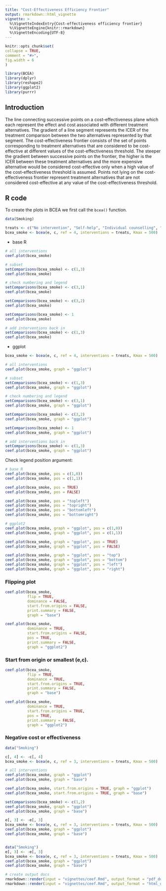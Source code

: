 ```yaml
---
title: "Cost-Effectiveness Efficiency Frontier"
output: rmarkdown::html_vignette
vignette: >
  %\VignetteIndexEntry{Cost-effectiveness efficiency frontier}
  %\VignetteEngine{knitr::rmarkdown}
  %\VignetteEncoding{UTF-8}
---
```

  
```r
knitr::opts_chunk$set(
collapse = TRUE,
comment = "#>",
fig.width = 6
)
```

```r
library(BCEA)
library(dplyr)
library(reshape2)
library(ggplot2)
library(purrr)
```

## Introduction

The line connecting successive points on a cost-effectiveness plane which each
represent the effect and cost associated with different treatment alternatives.
The gradient of a line segment represents the ICER of the treatment comparison
between the two alternatives represented by that segment.
The cost-effectiveness frontier consists of the set of points corresponding to
treatment alternatives that are considered to be cost-effective at different values
of the cost-effectiveness threshold. The steeper the gradient between successive
points on the frontier, the higher is the ICER between these treatment alternatives
and the more expensive alternative would be considered cost-effective only when a
high value of the cost-effectiveness threshold is assumed.
Points not lying on the cost-effectiveness frontier represent treatment alternatives
that are not considered cost-effective at any value of the cost-effectiveness threshold.

## R code

To create the plots in BCEA we first call the `bcea()` function.

```r
data(Smoking)

treats <- c("No intervention", "Self-help", "Individual counselling", "Group counselling")
bcea_smoke <- bcea(e, c, ref = 4, interventions = treats, Kmax = 500)
```

* base R

```r
# all interventions
ceef.plot(bcea_smoke)

# subset
setComparisons(bcea_smoke) <- c(1,3)
ceef.plot(bcea_smoke)

# check numbering and legend
setComparisons(bcea_smoke) <- c(3,1)
ceef.plot(bcea_smoke)

setComparisons(bcea_smoke) <- c(3,2)
ceef.plot(bcea_smoke)

setComparisons(bcea_smoke) <- 1
ceef.plot(bcea_smoke)

# add interventions back in
setComparisons(bcea_smoke) <- c(1,3)
ceef.plot(bcea_smoke)
```

* ggplot

```r
bcea_smoke <- bcea(e, c, ref = 4, interventions = treats, Kmax = 500)

# all interventions
ceef.plot(bcea_smoke, graph = "ggplot")

# subset
setComparisons(bcea_smoke) <- c(1,3)
ceef.plot(bcea_smoke, graph = "ggplot")

# check numbering and legend
setComparisons(bcea_smoke) <- c(3,1)
ceef.plot(bcea_smoke, graph = "ggplot")

setComparisons(bcea_smoke) <- c(3,2)
ceef.plot(bcea_smoke, graph = "ggplot")

setComparisons(bcea_smoke) <- 1
ceef.plot(bcea_smoke, graph = "ggplot")

# add interventions back in
setComparisons(bcea_smoke) <- c(1,3)
ceef.plot(bcea_smoke, graph = "ggplot")
```

Check legend position argument:

```r
# base R
ceef.plot(bcea_smoke, pos = c(1,0))
ceef.plot(bcea_smoke, pos = c(1,1))

ceef.plot(bcea_smoke, pos = TRUE)
ceef.plot(bcea_smoke, pos = FALSE)

ceef.plot(bcea_smoke, pos = "topleft")
ceef.plot(bcea_smoke, pos = "topright")
ceef.plot(bcea_smoke, pos = "bottomleft")
ceef.plot(bcea_smoke, pos = "bottomright")

# ggplot2
ceef.plot(bcea_smoke, graph = "ggplot", pos = c(1,0))
ceef.plot(bcea_smoke, graph = "ggplot", pos = c(1,1))

ceef.plot(bcea_smoke, graph = "ggplot", pos = TRUE)
ceef.plot(bcea_smoke, graph = "ggplot", pos = FALSE)

ceef.plot(bcea_smoke, graph = "ggplot", pos = "top")
ceef.plot(bcea_smoke, graph = "ggplot", pos = "bottom")
ceef.plot(bcea_smoke, graph = "ggplot", pos = "left")
ceef.plot(bcea_smoke, graph = "ggplot", pos = "right")
```

### Flipping plot

```r
ceef.plot(bcea_smoke,
          flip = TRUE,
          dominance = FALSE,
          start.from.origins = FALSE,
          print.summary = FALSE,
          graph = "base")

ceef.plot(bcea_smoke,
          dominance = TRUE,
          start.from.origins = FALSE,
          pos = TRUE,
          print.summary = FALSE,
          graph = "ggplot2")
```


### Start from origin or smallest (e,c).

```r
ceef.plot(bcea_smoke,
          flip = TRUE,
          dominance = TRUE,
          start.from.origins = TRUE,
          print.summary = FALSE,
          graph = "base")

ceef.plot(bcea_smoke,
          dominance = TRUE,
          start.from.origins = TRUE,
          pos = TRUE,
          print.summary = FALSE,
          graph = "ggplot2")
```

### Negative cost or effectiveness

```r
data("Smoking")

c[, 4] <- -c[, 4]
bcea_smoke <- bcea(e, c, ref = 3, interventions = treats, Kmax = 500)

# all interventions
ceef.plot(bcea_smoke, graph = "ggplot")
ceef.plot(bcea_smoke, graph = "base")

ceef.plot(bcea_smoke, start.from.origins = TRUE, graph = "ggplot")
ceef.plot(bcea_smoke, start.from.origins = TRUE, graph = "base")

setComparisons(bcea_smoke) <- c(1,2)
ceef.plot(bcea_smoke, graph = "ggplot")
ceef.plot(bcea_smoke, graph = "base")

e[, 3] <- -e[, 3]
bcea_smoke <- bcea(e, c, ref = 3, interventions = treats, Kmax = 500)
ceef.plot(bcea_smoke, graph = "ggplot")
ceef.plot(bcea_smoke, graph = "base")


data("Smoking")
e[, 3] <- -e[, 3]
bcea_smoke <- bcea(e, c, ref = 3, interventions = treats, Kmax = 500)
ceef.plot(bcea_smoke, graph = "ggplot")
ceef.plot(bcea_smoke, graph = "base")
```


```r
# create output docs
rmarkdown::render(input = "vignettes/ceef.Rmd", output_format = "pdf_document", output_dir = "vignettes")
rmarkdown::render(input = "vignettes/ceef.Rmd", output_format = "html_document", output_dir = "vignettes")
```
